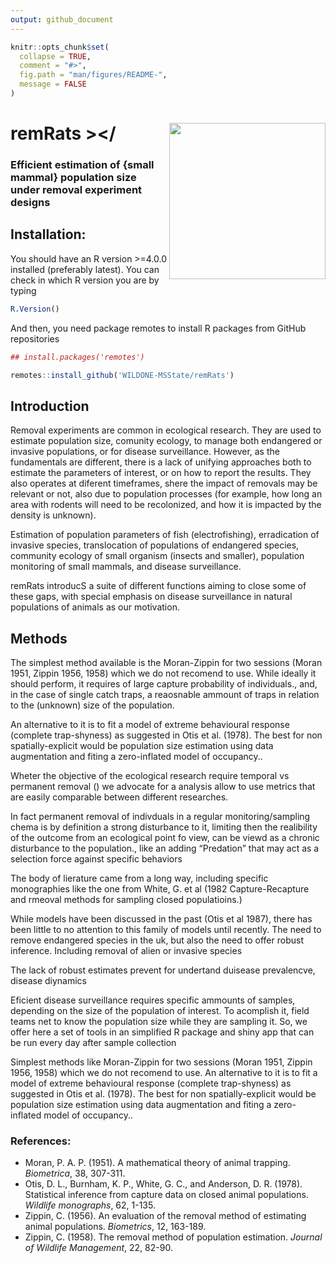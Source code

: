 ```yaml
---
output: github_document
---
```


```r
knitr::opts_chunk$set(
  collapse = TRUE,
  comment = "#>",
  fig.path = "man/figures/README-",
  message = FALSE
)
```


# remRats ><img src='man/figures/logo.png' align="right" height="250" /></

### Efficient estimation of {small mammal} population size under removal experiment designs

## Installation:

You should have an R version >=4.0.0 installed (preferably latest). You can check in which R version you are by typing

```r
R.Version()
```
And then, you need package remotes to install R packages from GitHub repositories

```r
## install.packages('remotes')

remotes::install_github('WILDONE-MSState/remRats')
```
## Introduction

Removal experiments are common in ecological research. They are used to estimate population size, comunity ecology, to manage both endangered or invasive populations, or for disease surveillance. However, as the fundamentals are different, there is a lack of unifying approaches both to estimate the parameters of interest, or on how to report the results. They also operates at diferent timeframes, shere the impact of removals may be relevant or not, also due to population processes (for example, how long an area with rodents will need to be recolonized, and how it is impacted by the density is unknown).

Estimation of population parameters of fish (electrofishing), erradication of invasive species, translocation of populations of endangered species, community ecology of small organism (insects and smaller), population monitoring of small mammals, and disease surveillance.

remRats introducS a suite of different functions aiming to close some of these gaps, with special emphasis on disease surveillance in natural populations of animals as our motivation.

## Methods

The simplest method available is the Moran-Zippin for two sessions (Moran 1951, Zippin 1956, 1958) which we do not recomend to use. While ideally it should perform, it requires of large capture probability of individuals., and, in the case of single catch traps, a reaosnable ammount of traps in relation to the (unknown) size of the population.

An alternative to it is to fit a model of extreme behavioural response (complete trap-shyness) as suggested in Otis et al. (1978). The best for non spatially-explicit would be population size estimation using data augmentation and fiting a zero-inflated model of occupancy..



Wheter the objective of the ecological research require  temporal vs permanent removal () we advocate for a analysis allow to use metrics that are easily comparable between different researches.

In fact permanent removal of indivduals in  a regular monitoring/sampling chema is by definition a strong disturbance to it, limiting then the realibility of the outcome from an ecological point fo view, can be viewd as a chronic disturbance to the population., like an adding "Predation" that may act as a selection force against specific behaviors

The body of lierature came from a long way, including specific monographies like the one from White, G. et al (1982 Capture-Recapture and rmeoval methods for sampling closed populatioins.) 


While models have been discussed in the past (Otis et al 1987), there has been little to no attention to this family of models until recently. The need to remove endangered species in the uk, but also the need to offer robust inference. Including removal of alien or invasive species


The lack of robust estimates prevent for undertand duisease prevalencve, disease diynamics

Eficient disease surveillance requires specific ammounts of samples, depending on the size of the population of interest. To acomplish it, field teams net to know the population size while they are sampling it. So, we offer here a set of tools in an simplified R package and shiny app that can be run every day after sample collection

Simplest methods like Moran-Zippin for two sessions (Moran 1951, Zippin 1956, 1958) which we do not recomend to use. An alternative to it is to fit a model of extreme behavioural response (complete trap-shyness) as suggested in Otis et al. (1978). The best for non spatially-explicit would be population size estimation using data augmentation and fiting a zero-inflated model of occupancy..



### References:
- Moran, P. A. P. (1951). A mathematical theory of animal trapping. *Biometrica*, 38, 307-311.
- Otis, D. L., Burnham, K. P., White, G. C., and Anderson, D. R. (1978). Statistical inference from capture data on closed animal populations. *Wildlife monographs*, 62, 1-135.
- Zippin, C. (1956). An evaluation of the removal method of estimating animal populations. *Biometrics*, 12, 163-189.
- Zippin, C. (1958). The removal method of population estimation. *Journal of Wildlife Management*, 22, 82-90.
